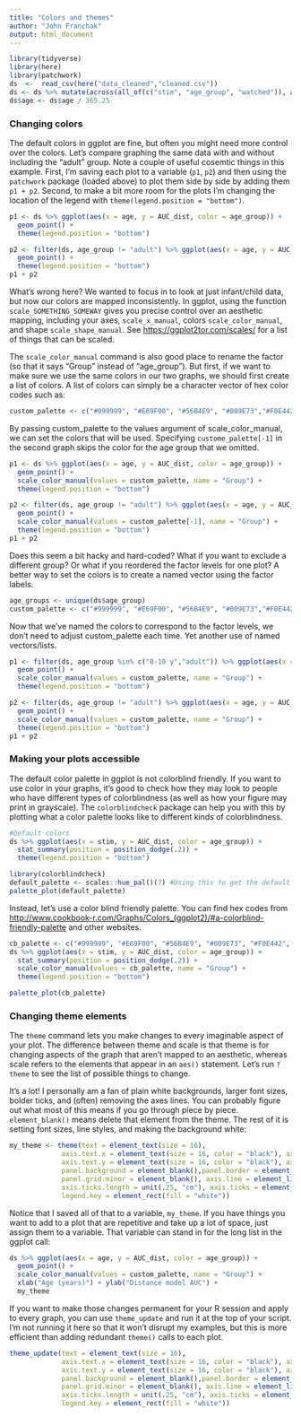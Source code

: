 ```yaml
---
title: "Colors and themes"
author: "John Franchak"
output: html_document
---
```


```r
library(tidyverse)
library(here)
library(patchwork)
ds  <-  read_csv(here("data_cleaned","cleaned.csv"))
ds <- ds %>% mutate(across(all_of(c("stim", "age_group", "watched")), as_factor))
ds$age <- ds$age / 365.25
```

### Changing colors 

The default colors in ggplot are fine, but often you might need more control over the colors. Let's compare graphing the same data with and without including the "adult" group. Note a couple of useful cosemtic things in this example. First, I'm saving each plot to a variable (`p1`, `p2`) and then using the `patchwork` package (loaded above) to plot them side by side by adding them `p1 + p2`. Second, to make a bit more room for the plots I'm changing the location of the legend with `theme(legend.position = "bottom")`.

```r
p1 <- ds %>% ggplot(aes(x = age, y = AUC_dist, color = age_group)) + 
  geom_point() + 
  theme(legend.position = "bottom")

p2 <- filter(ds, age_group != "adult") %>% ggplot(aes(x = age, y = AUC_dist, color = age_group)) + 
  geom_point() + 
  theme(legend.position = "bottom")
p1 + p2
```

What's wrong here? We wanted to focus in to look at just infant/child data, but now our colors are mapped inconsistently. In ggplot, using the function `scale_SOMETHING_SOMEWAY` gives you precise control over an aesthetic mapping, including your axes, `scale_x_manual`, colors `scale_color_manual`, and shape `scale_shape_manual`. See <https://ggplot2tor.com/scales/> for a list of things that can be scaled. 

The `scale_color_manual` command is also good place to rename the factor (so that it says "Group" instead of "age_group"). But first, if we want to make sure we use the same colors in our two graphs, we should first create a list of colors. A list of colors can simply be a character vector of hex color codes such as:

```r
custom_palette <- c("#999999", "#E69F00", "#56B4E9", "#009E73","#F0E442", "#0072B2", "#D55E00")
```

By passing custom_palette to the values argument of scale_color_manual, we can set the colors that will be used. Specifying `custome_palette[-1]` in the second graph skips the color for the age group that we omitted.

```r
p1 <- ds %>% ggplot(aes(x = age, y = AUC_dist, color = age_group)) + 
  geom_point() + 
  scale_color_manual(values = custom_palette, name = "Group") +
  theme(legend.position = "bottom")

p2 <- filter(ds, age_group != "adult") %>% ggplot(aes(x = age, y = AUC_dist, color = age_group)) + 
  geom_point() + 
  scale_color_manual(values = custom_palette[-1], name = "Group") +
  theme(legend.position = "bottom")
p1 + p2
```

Does this seem a bit hacky and hard-coded? What if you want to exclude a different group? Or what if you reordered the factor levels for one plot? A better way to set the colors is to create a named vector using the factor labels.

```r
age_groups <- unique(ds$age_group) 
custom_palette <- c("#999999", "#E69F00", "#56B4E9", "#009E73","#F0E442", "#0072B2", "#D55E00") %>% set_names(age_groups)
```

Now that we've named the colors to correspond to the factor levels, we don't need to adjust custom_palette each time. Yet another use of named vectors/lists.

```r
p1 <- filter(ds, age_group %in% c("8-10 y","adult")) %>% ggplot(aes(x = age, y = AUC_dist, color = age_group)) + 
  geom_point() + 
  scale_color_manual(values = custom_palette, name = "Group") +
  theme(legend.position = "bottom")

p2 <- filter(ds, age_group != "adult") %>% ggplot(aes(x = age, y = AUC_dist, color = age_group)) + 
  geom_point() + 
  scale_color_manual(values = custom_palette, name = "Group") +
  theme(legend.position = "bottom")
p1 + p2
```

### Making your plots accessible

The default color palette in ggplot is not colorblind friendly. If you want to use color in your graphs, it's good to check how they may look to people who have different types of colorblindness (as well as how your figure may print in grayscale). The `colorblindcheck` package can help you with this by plotting what a color palette looks like to different kinds of colorblindness.

```r
#Default colors
ds %>% ggplot(aes(x = stim, y = AUC_dist, color = age_group)) + 
  stat_summary(position = position_dodge(.2)) + 
  theme(legend.position = "bottom")

library(colorblindcheck)
default_palette <- scales::hue_pal()(7) #Using this to get the default colors
palette_plot(default_palette)
```

Instead, let's use a color blind friendly palette. You can find hex codes from <http://www.cookbook-r.com/Graphs/Colors_(ggplot2)/#a-colorblind-friendly-palette> and other websites. 

```r
cb_palette <- c("#999999", "#E69F00", "#56B4E9", "#009E73", "#F0E442", "#0072B2", "#D55E00", "#CC79A7")
ds %>% ggplot(aes(x = stim, y = AUC_dist, color = age_group)) + 
  stat_summary(position = position_dodge(.2)) + 
  scale_color_manual(values = cb_palette, name = "Group") +
  theme(legend.position = "bottom")

palette_plot(cb_palette)
```

### Changing theme elements

The `theme` command lets you make changes to every imaginable aspect of your plot. The difference between theme and scale is that theme is for changing aspects of the graph that aren't mapped to an aesthetic, whereas scale refers to the elements that appear in an `aes()` statement. Let's run `?theme` to see the list of possible things to change.

It's a lot! I personally am a fan of plain white backgrounds, larger font sizes, bolder ticks, and (often) removing the axes lines. You can probably figure out what most of this means if you go through piece by piece. `element_blank()` means delete that element from the theme. The rest of it is setting font sizes, line styles, and making the background white:

```r
my_theme <- theme(text = element_text(size = 16),
             axis.text.x = element_text(size = 16, color = "black"), axis.title.x = element_text(size = 21),
             axis.text.y = element_text(size = 16, color = "black"), axis.title.y = element_text(size = 21),
             panel.background = element_blank(),panel.border = element_blank(), panel.grid.major = element_blank(),
             panel.grid.minor = element_blank(), axis.line = element_line(colour = "white"), 
             axis.ticks.length = unit(.25, "cm"), axis.ticks = element_line(size = 1, lineend = "round"),
             legend.key = element_rect(fill = "white")) 
```

Notice that I saved all of that to a variable, `my_theme`. If you have things you want to add to a plot that are repetitive and take up a lot of space, just assign them to a variable. That variable can stand in for the long list in the ggplot call:

```r
ds %>% ggplot(aes(x = age, y = AUC_dist, color = age_group)) + 
  geom_point() + 
  scale_color_manual(values = custom_palette, name = "Group") +
  xlab("Age (years)") + ylab("Distance model AUC") + 
  my_theme
```

If you want to make those changes permanent for your R session and apply to every graph, you can use `theme_update` and run it at the top of your script. I'm not running it here so that it won't disrupt my examples, but this is more efficient than adding redundant `theme()` calls to each plot.
```r
theme_update(text = element_text(size = 16),
             axis.text.x = element_text(size = 16, color = "black"), axis.title.x = element_text(size = 21),
             axis.text.y = element_text(size = 16, color = "black"), axis.title.y = element_text(size = 21),
             panel.background = element_blank(),panel.border = element_blank(), panel.grid.major = element_blank(),
             panel.grid.minor = element_blank(), axis.line = element_line(colour = "white"), 
             axis.ticks.length = unit(.25, "cm"), axis.ticks = element_line(size = 1, lineend = "round"),
             legend.key = element_rect(fill = "white")) 
```

